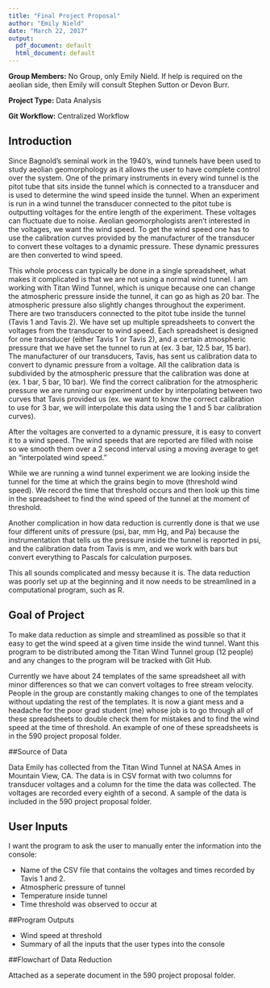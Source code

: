 ```yaml
---
title: "Final Project Proposal"
author: "Emily Nield"
date: "March 22, 2017"
output:
  pdf_document: default
  html_document: default
---
```


**Group Members:** No Group, only Emily Nield. If help is required on the aeolian side, then Emily will consult Stephen Sutton or Devon Burr.

**Project Type:** Data Analysis

**Git Workflow:** Centralized Workflow


## Introduction

Since Bagnold's seminal work in the 1940's, wind tunnels have been used to study aeolian geomorphology as it allows the user to have complete control over the system. One of the primary instruments in every wind tunnel is the pitot tube that sits inside the tunnel which is connected to a transducer and is used to determine the wind speed inside the tunnel. When an experiment is run in a wind tunnel the transducer connected to the pitot tube is outputting voltages for the entire length of the experiment. These voltages can fluctuate due to noise. Aeolian geomorphologists aren't interested in the voltages, we want the wind speed. To get the wind speed one has to use the calibration curves provided by the manufacturer of the transducer to convert these voltages to a dynamic pressure. These dynamic pressures are then converted to wind speed.

This whole process can typically be done in a single spreadsheet, what makes it complicated is that we are not using a normal wind tunnel. I am working with Titan Wind Tunnel, which is unique because one can change the atmospheric pressure inside the tunnel, it can go as high as 20 bar. The atmospheric pressure also slightly changes throughout the experiment. There are two transducers connected to the pitot tube inside the tunnel (Tavis 1 and Tavis 2). We have set up multiple spreadsheets to convert the voltages from the transducer to wind speed. Each spreadsheet is designed for one transducer (either Tavis 1 or Tavis 2), and a certain atmospheric pressure that we have set the tunnel to run at (ex. 3 bar, 12.5 bar, 15 bar). The manufacturer of our transducers, Tavis, has sent us calibration data to convert to dynamic pressure from a voltage. All the calibration data is subdivided by the atmospheric pressure that the calibration was done at (ex. 1 bar, 5 bar, 10 bar). We find the correct calibration for the atmospheric pressure we are running our experiment under by interpolating between two curves that Tavis provided us (ex. we want to know the correct calibration to use for 3 bar, we will interpolate this data using the 1 and 5 bar calibration curves).

After the voltages are converted to a dynamic pressure, it is easy to convert it to a wind speed. The wind speeds that are reported are filled with noise so we smooth them over a 2 second interval using a moving average to get an "interpolated wind speed." 

While we are running a wind tunnel experiment we are looking inside the tunnel for the time at which the grains begin to move (threshold wind speed). We record the time that threshold occurs and then look up this time in the spreadsheet to find the wind speed of the tunnel at the moment of threshold. 

Another complication in how data reduction is currently done is that we use four different units of pressure (psi, bar, mm Hg, and Pa) because the instrumentation that tells us the pressure inside the tunnel is reported in psi, and the calibration data from Tavis is mm, and we work with bars but convert everything to Pascals for calculation purposes. 

This all sounds complicated and messy because it is. The data reduction was poorly set up at the beginning and it now needs to be streamlined in a computational program, such as R. 


## Goal of Project

To make data reduction as simple and streamlined as possible so that it easy to get the wind speed at a given time inside the wind tunnel. Want this program to be distributed among the Titan Wind Tunnel group (12 people) and any changes to the program will be tracked with Git Hub.

Currently we have about 24 templates of the same spreadsheet all with minor differences so that we can convert voltages to free stream velocity. People in the group are constantly making changes to one of the templates without updating the rest of the templates. It is now a giant mess and a headache for the poor grad student (me) whose job is to go through all of these spreadsheets to double check them for mistakes and to find the wind speed at the time of threshold. An example of one of these spreadsheets is in the 590 project proposal folder.

##Source of Data

Data Emily has collected from the Titan Wind Tunnel at NASA Ames in Mountain View, CA. The data is in CSV format with two columns for transducer voltages and a column for the time the data was collected. The voltages are recorded every eighth of a second. A sample of the data is included in the 590 project proposal folder.

## User Inputs

I want the program to ask the user to manually enter the information into the console:

* Name of the CSV file that contains the voltages and times recorded by Tavis 1 and 2.
* Atmospheric pressure of tunnel
* Temperature inside tunnel
* Time threshold was observed to occur at

##Program Outputs

* Wind speed at threshold
* Summary of all the inputs that the user types into the console

##Flowchart of Data Reduction

Attached as a seperate document in the 590 project proposal folder.
